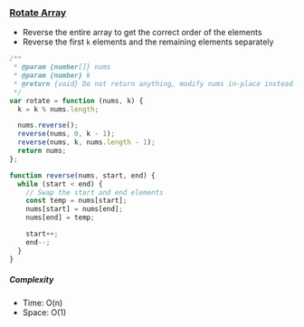 ### [Rotate Array](https://leetcode.com/problems/rotate-array/)

- Reverse the entire array to get the correct order of the elements
- Reverse the first `k` elements and the remaining elements separately

```js copy
/**
 * @param {number[]} nums
 * @param {number} k
 * @return {void} Do not return anything, modify nums in-place instead.
 */
var rotate = function (nums, k) {
  k = k % nums.length;

  nums.reverse();
  reverse(nums, 0, k - 1);
  reverse(nums, k, nums.length - 1);
  return nums;
};

function reverse(nums, start, end) {
  while (start < end) {
    // Swap the start and end elements
    const temp = nums[start];
    nums[start] = nums[end];
    nums[end] = temp;

    start++;
    end--;
  }
}
```

##### Complexity

- Time: O(n)
- Space: O(1)
